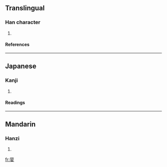 ==Translingual==
===Han character===
{{Han char|rn=38|rad=女|as=08|sn=11|four=1144<sub>1</sub>|canj=中卜女 (LYV)}}
# {{defn|Han|sort=女08}}
====References====
{{Han ref|kx=0264.260|dkj=06410|dj=0531.170|hdz=21057.080|uh=5A53|ud=23123|bh=D4DA|bd=54490}}
----
==Japanese==
===Kanji===
{{ja-kanji|grade=|rs=女08}}
# {{defn|Japanese}} 
====Readings====
{{ja-readings|on=[[ひ]] (hi)|kun=[[さまよう]] (samayou)}}
----
==Mandarin==
===Hanzi===
{{cmn-hanzi|pin=[[fēi]] (fei1)|wg=fei<sup>1</sup>}}
# {{defn|Mandarin}}

[[fr:婓]]